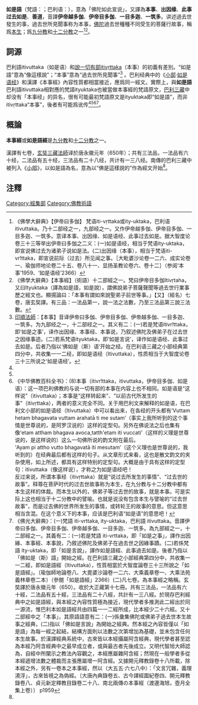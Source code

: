 {{佛教}}

'''如是語'''（梵語：{{IAST|'''ity-uktaka'''/iti-vṛttaka}}；巴利语：{{IAST|itivuttaka}}），意為「佛陀如此宣说」，又譯為'''本事'''、'''出因缘'''、'''此事过去如是'''、'''善道'''，音譯'''伊帝越多伽'''、'''伊帝目多伽'''、'''一目多迦'''、'''一筑多'''。讲述過去世發生的事，過去世所見聞事称为本事，[[佛陀|佛陀]]過去世種種不同受生的菩薩行故事，稱爲[[本生|本生]]；爲[[九分教|九分教]]和[[十二分教|十二分教]]之一<ref name=fxdcd>《佛學大辭典》【伊帝曰多伽】 梵语iti-vṛttaka或ity-uktaka，巴利语itivuttaka。乃十二部经之一，九部经之一。又作伊帝越多伽、伊帝目多伽、一目多迦、一筑多。意译本事、出因缘、如是语经、此事过去如是。据大智度论卷三十三等举出伊帝曰多伽之二义：(一)如是语经，相当于梵语ity-uktaka，即宣说佛过去为诸弟子说如是法。(二)出因缘（本事），相当于梵语iti-vr!ttaka，即宣说前际（过去）所见闻之事。［大毗婆沙论卷一二六、成实论卷一、瑜伽师地论卷二十五、卷八十一、显扬圣教论卷六、卷十二］（参阅‘本事’1959、‘如是语经’2366）</ref><ref name=fxdcd2>《佛學大辭典》【本事經】（術語）十二部經之一。梵曰伊帝目多伽Itivṛtaha，又曰Ityuktaka（譯為如是語，如是說），謂佛說弟子菩薩聲聞等過去世行業事歷之經文也。顯揚論曰：「本事有謂如來說聖弟子前世等事。」【又】（經名）七卷，唐玄奘譯。有三品：一法品第一，說一法之法數，乃至三法品第三說三法數。</ref>。

==詞源==
巴利語itivuttaka（如是语）和[[說一切有部|說一切有部]]itivṛttaka（本事）的初義有差別。“如是語”意為“像這樣說”；“本事”意為“過去世所見聞事”<ref name=印順>[[印順法師|印順法師]]：【本事】音译伊帝曰多伽、伊帝目多伽、伊帝越多伽、一目多迦、一筑多。为九部经之一，十二部经之一。其义有二：(一)若是梵语itivr!ttaka，即‘如是之事’，译作出因缘、本事经、本事说，乃叙述佛陀及佛弟子在过去世之因缘事迹。(二)若系梵语ityuktaka，即‘如是言说’，译作如是语经、此事过去如是。后者乃指以‘佛如是（斯）语’开始之经。在巴利语三藏之小部经典第四分中，共收集一一二经，即如是语经（Itivuttaka），性质相当于大智度论卷三十三所说之‘如是语经’。</ref>
。巴利经典中的《[[小部_(佛經)|小部]]·[[如是语经|如是语经]]》和漢譯《本事經》內容性質都相當接近，應爲同一經文。實際上，與'''如是語'''巴利語itivuttaka相對應的梵語ityuktaka也被當做本事經的梵語原文，[[巴利三藏|巴利三藏]]中却没有「本事经」的异名，很有可能最初梵語原文是ityuktaka即“如是語”，而非itivṛttaka“本事”，後者有可能爲讹传<ref name=fxdcd/><ref name=fxdcd2/><ref>《中华佛教百科全书》：(8)本事（itivr!ttaka，itivuttaka，伊帝目多伽、如是语）：这一项巴利佛教的与说一切有部的本事在内容上也不相同。如是语是“这样说”（itivuttaka）；本事是“这样转起来”、“以前古代所发生的事”（itivṛttaka），两者的意义完全不同。关于用巴利文来解释的如是语，在巴利文小部的如是语经（Itivuttaka）中可以看出来，在各经的开头都有‘Vuttam hetam bhagavata vuttam arahatā ti me sutam’（事实上我所听到的这个事情是世尊说的，是阿罗汉说的）这样的定型句。另外在佛说法之后也集有像‘etam attham bhagava avoca,tatth'etam iti vuccati’（这样的义理是世尊说的，是这样说的）这么一句佛所说的韵文附在最后。<br/>‘Ayam pi attho vutto bhagavatā iti mesutam’（这个义理也是世尊说的，我听到的）在经典最后都有这样的句子。从文章形式来看，这也是散文韵文的夹杂使用，如上所述，都具有这样特别的定型句。大概是由于具有这样的定型句：itivuttaka（像这样说），才称之为如是语经吧！<br/>反过来说，所谓本事经（itivṛttaka）就是“说过去所发生的事情”、“过去世的故事”。释尊在菩萨时代的过去世故事称为本生，在九分教与十二分教中都有本生这样的体裁。而本生以外的，佛弟子等过去世的故事，就是本事。可是实际上这也相当于十二分教中的譬喻。也就是说没有包含本生与譬喻的“过去世故事”，而是过去佛的世界所发生的事情，或转轮王的故事的意思。但这意思相当含混。在这个意义下的本事，应该是巴利语“如是语”的意思吧！</ref><ref name=佛光>《佛光大辭典》：(一)梵語 iti-vrttaka, ity-uktaka，巴利語 itivuttaka。音譯伊帝曰多伽、伊帝目多伽、伊帝越多伽、一目多迦、一筑多。為九部經之一，十二部經之一。其義有二：(一)若是梵語 iti-vrttaka，即「如是之事」，譯作出因緣、本事經、本事說，乃敘述佛陀及佛弟子在過去世之因緣事蹟。(二)若係梵語 ity-uktaka，即「如是言說」，譯作如是語經、此事過去如是。後者乃指以「佛如是（斯）語」開始之經。在巴利語三藏之小部經典第四分中，共收集一一二經，即如是語經（Itivuttaka），性質相當於大智度論卷三十三所說之「如是語經」。〔瑜伽師地論卷八、大毘婆沙論卷一二六、大乘義章卷一、大乘法苑義林章卷二本〕（參閱「如是語經」2366）(二)凡七卷。為本事經之略稱。玄奘譯於唐永徽元年（650）。收於大正藏第十七冊。共有三法品，一法品有六十經，二法品有五十經，三法品有二十八經，共計有一三八經。於現存巴利經典中之如是語經，與本經之內容性質極為接近，現代學者多推測此二經出於同一源流，惟巴利本如是語經共由四篇一一二經所成，比本經少二十六經。又十二部經中之「本事」，其原語語意有二：(一)係彙集佛陀或佛弟子過去世本生故事之經典，(二)指以「佛如是言說」為開始之經典。然本經之內容皆僅以「如是語」為每一經之起結，結構方面則以法數之次第增加為基礎，並未包含任何本生故事。於漢譯經典系統中，古來皆以本經攝屬阿含經典，現代學者甚至認為本經乃阿含經典中之最早成立者，或與最古者先後成立。又明代智旭大師認為，自經中所闡示之教法內容觀之，本經應屬雜阿含經；然現在一般學者多從本經遞增法數之體裁而主張應屬增一阿含經。又據開元釋教錄卷十八所載，除本經之外，另有一卷本之本事經，然以（大五五‧六七八中）：「文言冗雜，義理澆浮」，古來皆視之為偽經。〔大唐內典錄卷五、古今譯經圖紀卷四、開元釋教錄卷八、貞元新定釋教目錄卷二十八、南北兩傳の本事經（渡邊海旭，壺月全集上卷）〕 p1959</ref>。

==概論==
'''本事經'''或'''如是語經'''是[[九分教|九分教]]和[[十二分教|十二分教]]之一。

漢譯有七卷，[[玄奘|玄奘]][[三藏法師|三藏法師]]译於唐永徽元年（650年）；共有三法品，一法品有六十经，二法品有五十经，三法品有二十八经，共计有一三八经。南傳的巴利三藏中被列入《[[小部|小部]]》，以如是語為名，意為以“佛是這樣說的”作為經文开始<ref name=印順/>。

==注釋==
{{reflist|2}}

{{China-buddhism-book-jingji}}

[[Category:經集部|Category:經集部]]
[[Category:佛教術語|Category:佛教術語]]